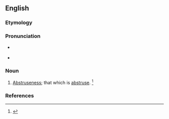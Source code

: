 ==English==

===Etymology===
{{suffix|abstruse|ity|lang=en}}

===Pronunciation===
* {{a|RP}} {{IPA|/əbˈstɹuː.sə.ti/|lang=en}}
* {{a|US}} {{IPA|/æbˈstɹu.sə.ti/|/əbˈstɹu.sə.ti/|lang=en}}

===Noun===
{{en-noun|abstrusities}}

# {{lb|en|archaic}} [[abstruseness|Abstruseness]]; that which is [[abstruse]]. {{defdate|First attested in the mid 17<sup>th</sup> century.}}<ref name=SOED>{{R:SOED5|page=10}}</ref>

===References===
<references/>